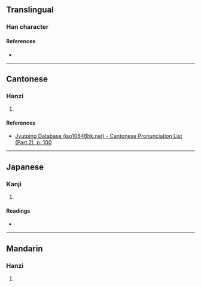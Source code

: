{{character info/new}}
==Translingual==

===Han character===
{{Han char|rn=46|rad=山|as=09|sn=12|four=|canj=UBME|ids=⿰山爰}}

====References====
* {{Han ref|kx=0316.120|dkj=08275|hdz=10787.180|uh=5D48|ud=23880}}

----

==Cantonese==

===Hanzi===
{{yue-hanzi|jyut=[[wun6]]|y=wun6}}

# {{defn|lang=yue|sort=山09}}

====References====
* [http://www.iso10646hk.net/jp/document/download.jsp Jyutping Database (iso10646hk.net) - Cantonese Pronunciation List (Part 2), p. 100]

----

==Japanese==

===Kanji===
{{ja-kanji|grade=|rs=山09}}

# {{defn|lang=ja|sort=山09}}

====Readings====
* {{ja-readings|on=[[かん]] (kan), [[がん]] (gan)|kun=}}

----

==Mandarin==

===Hanzi===
{{cmn-hanzi|pin=[[huàn]] ([[huan4]]), [[qiān]] ([[qian1]])|wg=huan<sup>4</sup>, ch'ien<sup>1</sup>}}

# {{defn|lang=cmn|sort=山09}}